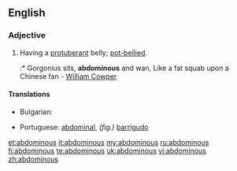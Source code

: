==English==

===Adjective===
{{en-adj}}

# Having a [[protuberant]] belly; [[pot-bellied]].
#:* Gorgonius sits, '''abdominous''' and wan, Like a fat squab upon a Chinese fan - [[w:William Cowper|William Cowper]]

====Translations====
{{trans-top|pot-bellied}}
* Bulgarian: {{t|bg|шкембелия}}
{{trans-mid}}
* Portuguese: [[abdominal]], ''(fig.)'' [[barrigudo]]
{{trans-bottom}}

[[et:abdominous]]
[[it:abdominous]]
[[my:abdominous]]
[[ru:abdominous]]
[[fi:abdominous]]
[[te:abdominous]]
[[uk:abdominous]]
[[vi:abdominous]]
[[zh:abdominous]]